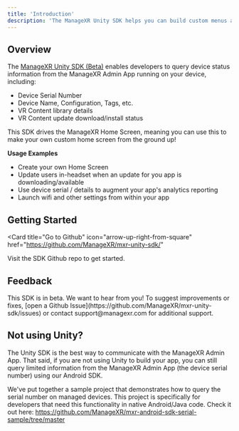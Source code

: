 ```yaml
---
title: 'Introduction'
description: 'The ManageXR Unity SDK helps you can build custom menus and experiences by leveraging the capbilities of the ManageXR Admin App running on your device '
---
```

## Overview
The [ManageXR Unity SDK (Beta)](https://github.com/ManageXR/mxr-unity-sdk/) enables developers to query device status information from the ManageXR Admin App running on your device, including:

- Device Serial Number
- Device Name, Configuration, Tags, etc.
- VR Content library details
- VR Content update download/install status

This SDK drives the ManageXR Home Screen, meaning you can use this to make your own custom home screen from the ground up!

**Usage Examples**

- Create your own Home Screen
- Update users in-headset when an update for you app is downloading/available
- Use device serial / details to augment your app's analytics reporting
- Launch wifi and other settings from within your app


## Getting Started
<Card
  title="Go to Github"
  icon="arrow-up-right-from-square"
  href="https://github.com/ManageXR/mxr-unity-sdk/"
>
  Visit the SDK Github repo to get started.
</Card>

## Feedback
<Note>
  This SDK is in beta. We want to hear from you! To suggest improvements or fixes, [open a Github Issue](https://github.com/ManageXR/mxr-unity-sdk/issues) or contact support@managexr.com for additional support.
</Note>

## Not using Unity? 

The Unity SDK is the best way to communicate with the ManageXR Admin App. That said, if you are not using Unity to build your app, you can still query limited information from the ManageXR Admin App (the device serial number) using our Android SDK.

We've put together a sample project that demonstrates how to query the serial number on managed devices. This project is specifically for developers that need this functionality in native Android/Java code. Check it out here: https://github.com/ManageXR/mxr-android-sdk-serial-sample/tree/master

 


